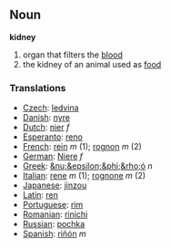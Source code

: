 ==Noun==

'''kidney'''

#organ that filters the [[blood]]
#the kidney of an animal used as [[food]]

===Translations===
*[[Czech]]: [[ledvina]]
*[[Danish]]: [[nyre]]
*[[Dutch]]: [[nier]] ''f''
*[[Esperanto]]: [[reno]]
*[[French]]: [[rein]] ''m'' (1); [[rognon]] ''m'' (2)
*[[German]]: [[Niere]] ''f''
*[[Greek]]: [[&nu;&epsilon;&phi;&rho;ό]] ''n''
*[[Italian]]: [[rene]] ''m'' (1); [[rognone]] ''m'' (2)
*[[Japanese]]: [[jinzou]]
*[[Latin]]: [[ren]]
*[[Portuguese]]: [[rim]]
*[[Romanian]]: [[rinichi]]
*[[Russian]]: [[pochka]]
*[[Spanish]]: [[riñón]] ''m''